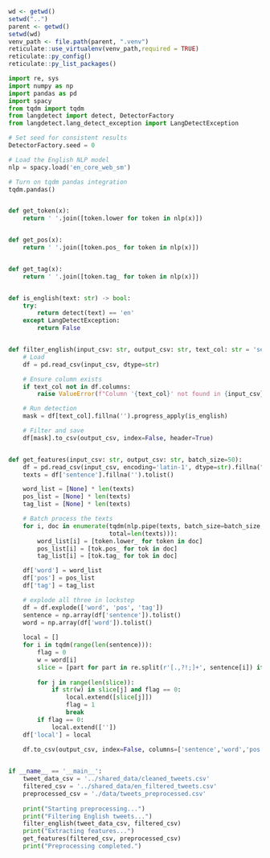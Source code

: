 ```r
wd <- getwd()
setwd("..")
parent <- getwd()
setwd(wd)
venv_path <- file.path(parent, ".venv")
reticulate::use_virtualenv(venv_path,required = TRUE)
reticulate::py_config()
reticulate::py_list_packages()
```

```python
import re, sys
import numpy as np
import pandas as pd
import spacy
from tqdm import tqdm
from langdetect import detect, DetectorFactory
from langdetect.lang_detect_exception import LangDetectException

# Set seed for consistent results
DetectorFactory.seed = 0

# Load the English NLP model
nlp = spacy.load('en_core_web_sm')

# Turn on tqdm pandas integration
tqdm.pandas()


def get_token(x):
    return ' '.join([token.lower for token in nlp(x)])


def get_pos(x):
    return ' '.join([token.pos_ for token in nlp(x)])


def get_tag(x):
    return ' '.join([token.tag_ for token in nlp(x)])


def is_english(text: str) -> bool:
    try:
        return detect(text) == 'en'
    except LangDetectException:
        return False


def filter_english(input_csv: str, output_csv: str, text_col: str = 'sentence'):
    # Load
    df = pd.read_csv(input_csv, dtype=str)

    # Ensure column exists
    if text_col not in df.columns:
        raise ValueError(f"Column '{text_col}' not found in {input_csv}")

    # Run detection
    mask = df[text_col].fillna('').progress_apply(is_english)

    # Filter and save
    df[mask].to_csv(output_csv, index=False, header=True)


def get_features(input_csv: str, output_csv: str, batch_size=50):
    df = pd.read_csv(input_csv, encoding='latin-1', dtype=str).fillna("")
    texts = df['sentence'].fillna('').tolist()

    word_list = [None] * len(texts)
    pos_list = [None] * len(texts)
    tag_list = [None] * len(texts)

    # Batch process the texts
    for i, doc in enumerate(tqdm(nlp.pipe(texts, batch_size=batch_size, disable=["ner", "parser"]),
                            total=len(texts))):
        word_list[i] = [token.lower_ for token in doc]
        pos_list[i] = [tok.pos_ for tok in doc]
        tag_list[i] = [tok.tag_ for tok in doc]

    df['word'] = word_list
    df['pos'] = pos_list
    df['tag'] = tag_list

    # explode all three in lockstep
    df = df.explode(['word', 'pos', 'tag'])
    sentence = np.array(df['sentence']).tolist()
    word = np.array(df['word']).tolist()
    
    local = []
    for i in tqdm(range(len(sentence))):
        flag = 0
        w = word[i]
        slice = [part for part in re.split(r'[.,?!;]+', sentence[i]) if part != '']
        
        for j in range(len(slice)):
            if str(w) in slice[j] and flag == 0:
                local.extend([slice[j]])
                flag = 1
                break
        if flag == 0:
            local.extend([''])
    df['local'] = local
    
    df.to_csv(output_csv, index=False, columns=['sentence','word','pos','tag', 'local'])


if __name__ == '__main__':
    tweet_data_csv = '../shared_data/cleaned_tweets.csv'
    filtered_csv = '../shared_data/en_filtered_tweets.csv'
    preprocessed_csv = './data/tweets_preprocessed.csv'
    
    print("Starting preprocessing...")
    print("Filtering English tweets...")
    filter_english(tweet_data_csv, filtered_csv)
    print("Extracting features...")
    get_features(filtered_csv, preprocessed_csv)
    print("Preprocessing completed.")

```
